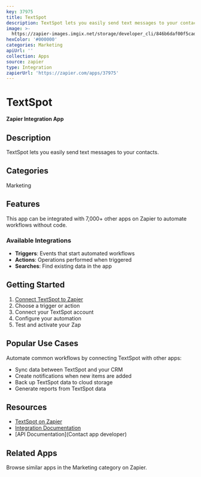 ```yaml
---
key: 37975
title: TextSpot
description: TextSpot lets you easily send text messages to your contacts.
image: >-
  https://zapier-images.imgix.net/storage/developer_cli/846b6daf00f5cade76a9e36e85002257.png?auto=format%2Ccompress&ixlib=python-3.0.0&q=50
hexColor: '#000000'
categories: Marketing
apiUrl: ''
collection: Apps
source: zapier
type: Integration
zapierUrl: 'https://zapier.com/apps/37975'
---
```

# TextSpot

**Zapier Integration App**

## Description

TextSpot lets you easily send text messages to your contacts.

## Categories

Marketing

## Features

This app can be integrated with 7,000+ other apps on Zapier to automate workflows without code.

### Available Integrations

- **Triggers**: Events that start automated workflows
- **Actions**: Operations performed when triggered
- **Searches**: Find existing data in the app

## Getting Started

1. [Connect TextSpot to Zapier](https://zapier.com/apps/37975)
2. Choose a trigger or action
3. Connect your TextSpot account
4. Configure your automation
5. Test and activate your Zap

## Popular Use Cases

Automate common workflows by connecting TextSpot with other apps:

- Sync data between TextSpot and your CRM
- Create notifications when new items are added
- Back up TextSpot data to cloud storage
- Generate reports from TextSpot data

## Resources

- [TextSpot on Zapier](https://zapier.com/apps/37975)
- [Integration Documentation](https://zapier.com/apps/37975/integrations)
- [API Documentation](Contact app developer)

## Related Apps

Browse similar apps in the Marketing category on Zapier.
